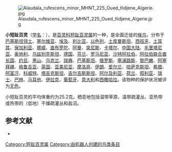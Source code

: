 {{Speciesbox
| name = 小短趾百灵
| image = Calandrella rufescens -Canary Islands -Spain-8.jpg
| status = LC | status_system = IUCN3.1
| genus = Calandrella
| species = rufescens
| authority = [[路易·让·皮埃尔·维埃约|Vieillot]], 1820
| range_map = 
}}
[[File:Alaudala_rufescens_minor_MHNT_225_Oued_tlidjene_Algerie.jpg|thumb]]

'''小短趾百灵'''（[[学名|学名]]：{{lang|la|''Calandrella rufescens''}}），是[[百灵科|百灵科]][[短趾百灵属|短趾百灵属]]的一种，是全面迁徙的[[鸟类迁徙|候鸟]]，分布于[[巴基斯坦领土|巴基斯坦领土]]、[[塞尔维亚|塞尔维亚]]、[[埃及|埃及]]、[[利比亚|利比亚]]、[[以色列|以色列]]、[[土库曼斯坦|土库曼斯坦]]、[[西班牙|西班牙]]、[[土耳其|土耳其]]、[[保加利亚|保加利亚]]、[[挪威|挪威]]、[[直布罗陀|直布罗陀]]、[[阿曼|阿曼]]、[[突尼斯|突尼斯]]、[[卡塔尔|卡塔尔]]、[[中国大陆|中国大陆]]、[[毛里塔尼亚|毛里塔尼亚]]、[[奥地利|奥地利]]、[[乌兹别克斯坦|乌兹别克斯坦]]、[[德国|德国]]、[[芬兰|芬兰]]、[[罗马尼亚|罗马尼亚]]、[[沙特阿拉伯|沙特阿拉伯]]、[[阿拉伯联合酋长国|阿拉伯联合酋长国]]、[[约旦|约旦]]、[[黑山|黑山]]、[[乌克兰|乌克兰]]、[[瑞典|瑞典]]、[[巴基斯坦|巴基斯坦]]、[[俄罗斯|俄罗斯]]、[[塞浦路斯|塞浦路斯]]、[[黎巴嫩|黎巴嫩]]、[[阿塞拜疆|阿塞拜疆]]、[[格鲁吉亚|格鲁吉亚]]、[[英国|英国]]、[[亚美尼亚|亚美尼亚]]、[[摩洛哥|摩洛哥]]、[[伊朗|伊朗]]、[[爱尔兰|爱尔兰]]、[[哈萨克斯坦|哈萨克斯坦]]、[[希腊|希腊]]、[[阿富汗|阿富汗]]、[[科威特|科威特]]、[[塔吉克斯坦|塔吉克斯坦]]、[[吉尔吉斯斯坦|吉尔吉斯斯坦]]、[[阿尔及利亚|阿尔及利亚]]、[[荷兰|荷兰]]、[[叙利亚|叙利亚]]、[[瑞士|瑞士]]、[[巴林|巴林]]、[[马耳他|马耳他]]、[[伊拉克|伊拉克]]、[[葡萄牙|葡萄牙]]、[[意大利|意大利]]和[[西撒哈拉|西撒哈拉]]。该物种的保护状况被评为[[无危|无危]]。

小短趾百灵的平均体重约为25.2克。栖息地包括温带草原、温带疏灌丛、亚热带或热带的（低地）干燥疏灌丛和盐沼。

== 参考文献 ==
{{commons category|Calandrella rufescens}}
*{{cite web|url=http://www.birdlife.org/datazone/speciesfactsheet.php?id=8156&m=0|title=Calandrella rufescens|publisher=[[国际鸟盟|BirdLife.org]]|accessdate=2011-06-27|archive-date=2016-03-04|archive-url=https://web.archive.org/web/20160304231611/http://www.birdlife.org/datazone/speciesfactsheet.php?id=8156&m=0|dead-url=no}}
{{Taxonbar|from=Q27075424}}

[[Category:短趾百灵属|Category:短趾百灵属]]
[[Category:由机器人创建的鸟类条目|Category:由机器人创建的鸟类条目]]
